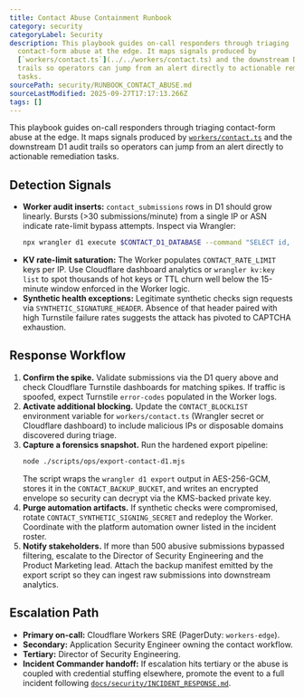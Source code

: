 ```yaml
---
title: Contact Abuse Containment Runbook
category: security
categoryLabel: Security
description: This playbook guides on-call responders through triaging
  contact-form abuse at the edge. It maps signals produced by
  [`workers/contact.ts`](../../workers/contact.ts) and the downstream D1 audit
  trails so operators can jump from an alert directly to actionable remediation
  tasks.
sourcePath: security/RUNBOOK_CONTACT_ABUSE.md
sourceLastModified: 2025-09-27T17:17:13.266Z
tags: []
---
```


This playbook guides on-call responders through triaging contact-form abuse at
the edge. It maps signals produced by [`workers/contact.ts`](https://github.com/apotheonai/apotheon.ai/blob/main/workers/contact.ts)
and the downstream D1 audit trails so operators can jump from an alert directly
to actionable remediation tasks.

## Detection Signals

- **Worker audit inserts:** `contact_submissions` rows in D1 should grow
  linearly. Bursts (>30 submissions/minute) from a single IP or ASN indicate
  rate-limit bypass attempts. Inspect via Wrangler:
  ```bash
  npx wrangler d1 execute $CONTACT_D1_DATABASE --command "SELECT id, email, ip_address, intent, created_at FROM contact_submissions ORDER BY created_at DESC LIMIT 50;"
  ```
- **KV rate-limit saturation:** The Worker populates `CONTACT_RATE_LIMIT` keys
  per IP. Use Cloudflare dashboard analytics or `wrangler kv:key list` to spot
  thousands of hot keys or TTL churn well below the 15-minute window enforced in
  the Worker logic.
- **Synthetic health exceptions:** Legitimate synthetic checks sign requests via
  `SYNTHETIC_SIGNATURE_HEADER`. Absence of that header paired with high Turnstile
  failure rates suggests the attack has pivoted to CAPTCHA exhaustion.

## Response Workflow

1. **Confirm the spike.** Validate submissions via the D1 query above and check
   Cloudflare Turnstile dashboards for matching spikes. If traffic is spoofed,
   expect Turnstile `error-codes` populated in the Worker logs.
2. **Activate additional blocking.** Update the `CONTACT_BLOCKLIST` environment
   variable for `workers/contact.ts` (Wrangler secret or Cloudflare dashboard) to
   include malicious IPs or disposable domains discovered during triage.
3. **Capture a forensics snapshot.** Run the hardened export pipeline:
   ```bash
   node ./scripts/ops/export-contact-d1.mjs
   ```
   The script wraps the `wrangler d1 export` output in AES-256-GCM, stores it in
   the `CONTACT_BACKUP_BUCKET`, and writes an encrypted envelope so security can
   decrypt via the KMS-backed private key.
4. **Purge automation artifacts.** If synthetic checks were compromised, rotate
   `CONTACT_SYNTHETIC_SIGNING_SECRET` and redeploy the Worker. Coordinate with
   the platform automation owner listed in the incident roster.
5. **Notify stakeholders.** If more than 500 abusive submissions bypassed
   filtering, escalate to the Director of Security Engineering and the Product
   Marketing lead. Attach the backup manifest emitted by the export script so
   they can ingest raw submissions into downstream analytics.

## Escalation Path

- **Primary on-call:** Cloudflare Workers SRE (PagerDuty: `workers-edge`).
- **Secondary:** Application Security Engineer owning the contact workflow.
- **Tertiary:** Director of Security Engineering.
- **Incident Commander handoff:** If escalation hits tertiary or the abuse is
  coupled with credential stuffing elsewhere, promote the event to a full
  incident following [`docs/security/INCIDENT_RESPONSE.md`](/docs/security/incident-response/).
